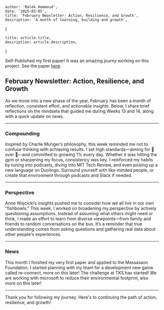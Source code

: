 
    author: 'Malek Hammoud',
    date: '2025-03-05',
    title: 'February Newsletter: Action, Resilience, and Growth',
    description: 'A month of learning, building and growth',
}

    title: article.title,
    description: article.description,
}

<div style={{ padding: '20px', backgroundColor: '#f9f9f9', borderRadius: '8px', marginBottom: '20px' }}>
    Self-Published my first paper! It was an amazing journy working on this project. See the paper
    <a href="https://www.malekhammoud.com/Autonomous_Litter_Detection_and_Recovery_System.pdf" target="_blank" style={{ color: '#007acc', fontWeight: 'bold' }}>here</a>.
</div>

## February Newsletter: Action, Resilience, and Growth

As we move into a new phase of the year, February has been a month of reflection, consistent effort, and actionable insights. Below, I share brief reflections on the mindsets that guided me during Weeks 13 and 14, along with a quick update on news.

---

### Compounding

Inspired by Charlie Munger’s philosophy, this week reminded me not to confuse thinking with achieving results. I set high standards—aiming for 🌮 over 🍞—and committed to growing 1% every day. Whether it was hitting the gym or sharpening my focus, consistency was key. I reinforced my habits by tuning into podcasts, diving into MIT Tech Review, and even picking up a new language on Duolingo. Surround yourself with like-minded people, or create that environment through podcasts and Slack if needed.

---

### Perspective

Anne Wojcicki’s insights pushed me to consider how we all live in our own "fishbowls." This week, I worked on broadening my perspective by actively questioning assumptions. Instead of assuming what others might need or think, I made an effort to learn from diverse viewpoints—from family and friends to random conversations on the bus. It’s a reminder that true understanding comes from asking questions and gathering real data about other people's experiences.

---

### News

This month I finished my very first paper and applied to the Massasaon Foundation.
I started planning with my team for a development new game called re-connect, more on this later!
The challenge at TKS has started! We are working with microsoft to reduce their environmental footprint, also more on this later!




---

Thank you for following my journey. Here's to continuing the path of action, resilience, and growth!